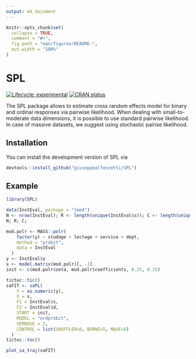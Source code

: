 ```yaml
---
output: md_document
---
```


<!-- README.md is generated from README.Rmd. Please edit that file -->

```r
knitr::opts_chunk$set(
  collapse = TRUE,
  comment = "#>",
  fig.path = "man/figures/README-",
  out.width = "100%"
)
```

# SPL

<!-- badges: start -->
[![Lifecycle: experimental](https://img.shields.io/badge/lifecycle-experimental-orange.svg)](https://lifecycle.r-lib.org/articles/stages.html#experimental)
[![CRAN status](https://www.r-pkg.org/badges/version/SPL)](https://CRAN.R-project.org/package=SPL)
<!-- badges: end -->

The SPL package allows to estimate cross random effects model for binary and ordinal responses via pairwise likelihood. When dealing with small-to-moderate data dimensions, it is possible to use standard pairwise likelihood. In case of massive datasets, we suggest using stochastic pairise likelihood.

## Installation

You can install the development version of SPL via

``` r
devtools::install_github("giuseppealfonzetti/SPL")
```

## Example


```r
library(SPL)

data(InstEval, package = "lme4")
N <- nrow(InstEval); R <- length(unique(InstEval$s)); C <- length(unique(InstEval$d))
N; R; C;

mod.polr <- MASS::polr(
    factor(y) ~ studage + lectage + service + dept,
    method = "probit",
    data = InstEval
  )
y <- InstEval$y
x <- model.matrix(mod.polr)[, -1]
init <- c(mod.polr$zeta, mod.polr$coefficients, 0.25, 0.25)

tictoc::tic()
saFIT <- saPL(
    Y = as.numeric(y),
    X = x,
    F1 = InstEval$s,
    F2 = InstEval$d,
    START = init,
    MODEL = "ordprobit",
    VERBOSE = 2,
    CONTROL = list(SHUFFLER=0, BURNE=5, MAXE=6)
  )
tictoc::toc()
```

```r
plot_sa_traj(saFIT)
```


